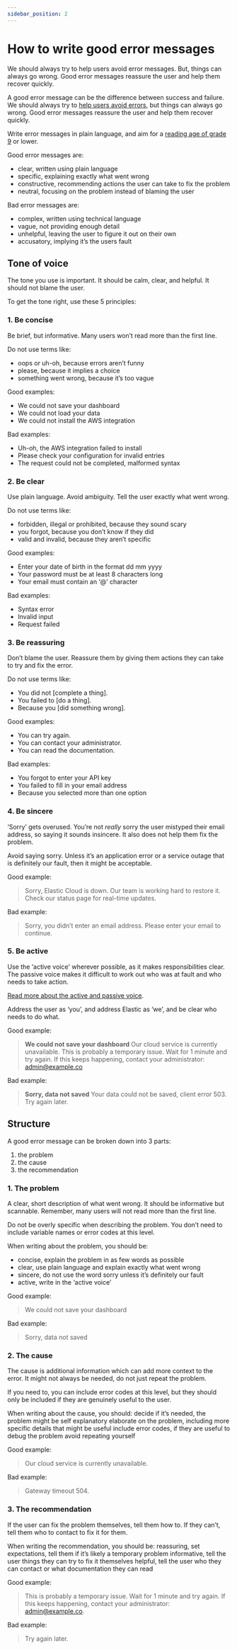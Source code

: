 ```yaml
---
sidebar_position: 2
---
```


# How to write good error messages

We should always try to help users avoid error messages. But, things can always go wrong. Good error messages reassure the user and help them recover quickly.


A good error message can be the difference between success and failure. We should always try to [help users avoid errors](./help-users-avoid-errors.mdx), but things can always go wrong. Good error messages reassure the user and help them recover quickly.

Write error messages in plain language, and aim for a [reading age of grade 9](https://en.wikipedia.org/wiki/Flesch%E2%80%93Kincaid_readability_tests) or lower.

Good error messages are:
- clear, written using plain language
- specific, explaining exactly what went wrong
- constructive, recommending actions the user can take to fix the problem
- neutral, focusing on the problem instead of blaming the user

Bad error messages are:
- complex, written using technical language
- vague, not providing enough detail
- unhelpful, leaving the user to figure it out on their own
- accusatory, implying it’s the users fault

## Tone of voice
The tone you use is important. It should be calm, clear, and helpful. It should not blame the user.

To get the tone right, use these 5 principles:

### 1. Be concise
Be brief, but informative. Many users won’t read more than the first line.

Do not use terms like:
- oops or uh-oh, because errors aren’t funny
- please, because it implies a choice
- something went wrong, because it’s too vague

Good examples:
- We could not save your dashboard
- We could not load your data
- We could not install the AWS integration

Bad examples:
- Uh-oh, the AWS integration failed to install
- Please check your configuration for invalid entries
- The request could not be completed, malformed syntax

### 2. Be clear
Use plain language. Avoid ambiguity. Tell the user exactly what went wrong.

Do not use terms like:
- forbidden, illegal or prohibited, because they sound scary
- you forgot, because you don’t know if they did
- valid and invalid, because they aren’t specific

Good examples:
- Enter your date of birth in the format dd mm yyyy
- Your password must be at least 8 characters long
- Your email must contain an ‘@’ character

Bad examples:
- Syntax error
- Invalid input
- Request failed

### 3. Be reassuring
Don’t blame the user. Reassure them by giving them actions they can take to try and fix the error.

Do not use terms like:
- You did not [complete a thing].
- You failed to [do a thing].
- Because you [did something wrong].

Good examples:
- You can try again.
- You can contact your administrator.
- You can read the documentation.

Bad examples:
- You forgot to enter your API key
- You failed to fill in your email address
- Because you selected more than one option

### 4. Be sincere
‘Sorry’ gets overused. You’re not *really* sorry the user mistyped their email address, so saying it sounds insincere. It also does not help them fix the problem.

Avoid saying sorry. Unless it’s an application error or a service outage that is definitely our fault, then it might be acceptable.

Good example:
> Sorry, Elastic Cloud is down. Our team is working hard to restore it. Check our status page for real-time updates.

Bad example:
> Sorry, you didn’t enter an email address. Please enter your email to continue.

### 5. Be active
Use the ‘active voice' wherever possible, as it makes responsibilities clear. The passive voice makes it difficult to work out who was at fault and who needs to take action.

[Read more about the active and passive voice](https://defradigital.blog.gov.uk/2019/08/23/get-active-why-content-designers-hate-the-passive-voice/).

Address the user as ‘you’, and address Elastic as ‘we’, and be clear who needs to do what.

Good example:
> **We could not save your dashboard**
> Our cloud service is currently unavailable. This is probably a temporary issue. Wait for 1 minute and try again. If this keeps happening, contact your administrator: [admin@example.co](#)

Bad example:
> **Sorry, data not saved**
> Your data could not be saved, client error 503. Try again later.

## Structure
A good error message can be broken down into 3 parts:
1. the problem
2. the cause
3. the recommendation

### 1. The problem
A clear, short description of what went wrong. It should be informative but scannable. Remember, many users will not read more than the first line.

Do not be overly specific when describing the problem. You don’t need to include variable names or error codes at this level.

When writing about the problem, you should be:
- concise, explain the problem in as few words as possible
- clear, use plain language and explain exactly what went wrong
- sincere, do not use the word sorry unless it’s definitely our fault
- active, write in the ‘active voice’

Good example:
> We could not save your dashboard

Bad example:
> Sorry, data not saved

### 2. The cause
The cause is additional information which can add more context to the error. It might not always be needed, do not just repeat the problem.

If you need to, you can include error codes at this level, but they should only be included if they are genuinely useful to the user.

When writing about the cause, you should:
decide if it’s needed, the problem might be self explanatory
elaborate on the problem, including more specific details that might be useful
include error codes, if they are useful to debug the problem
avoid repeating yourself

Good example:
> Our cloud service is currently unavailable.

Bad example:
> Gateway timeout 504.

### 3. The recommendation
If the user can fix the problem themselves, tell them how to. If they can’t, tell them who to contact to fix it for them.

When writing the recommendation, you should be:
reassuring, set expectations, tell them if it’s likely a temporary problem
informative, tell the user things they can try to fix it themselves
helpful, tell the user who they can contact or what documentation they can read

Good example:
> This is probably a temporary issue. Wait for 1 minute and try again. If this keeps happening, contact your administrator: [admin@example.co](#).

Bad example:
> Try again later.
